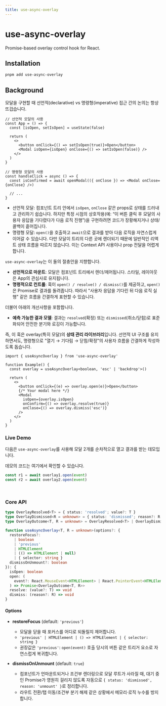 ```yaml
---
title: use-async-overlay
---
```


# use-async-overlay

Promise-based overlay control hook for React.

## Installation

```bash
pnpm add use-async-overlay
```

## Background

모달을 구현할 때 선언적(declarative) vs 명령형(imperative) 접근 간의 논의는 항상 뜨겁습니다.

```tsx
// 선언적 모달의 사용
const App = () => {
  const [isOpen, setIsOpen] = useState(false)

  return (
    <>
      <button onClick={() => setIsOpen(true)}>Open</button>
      <Modal isOpen={isOpen} onClose={() => setIsOpen(false)} />
    </>
  )
}

// 명령형 모달의 사용
const handleClick = async () => {
  const isConfirmed = await openModal(({ onClose }) => <Modal onClose={onClose} />)

  // ...
}
```

- 선언적 모달: 컴포넌트 트리 안에서 `isOpen`, `onClose` 같은 props로 상태를 드러내고 관리하기 쉽습니다. 하지만 특정 시점의 상호작용(예: “이 버튼 클릭 후 모달의 사용자 응답을 기다렸다가 다음 로직 진행”)을 구현하려면 코드가 장황해지거나 상태/콜백이 흩어집니다.
- 명령형 모달: `open()`을 호출하고 `await`으로 결과를 받아 다음 로직을 자연스럽게 이어갈 수 있습니다. 다만 모달이 트리의 다른 곳에 렌더되기 때문에 일반적인 리액트 상태 흐름을 따르지 않습니다. 이는 Context API 사용이나 prop 전달을 어렵게 합니다.

`use-async-overlay`는 이 둘의 절충안을 지향합니다.

- **선언적으로 마운트**: 모달은 컴포넌트 트리에서 렌더/제어됩니다. 스타일, 레이아웃은 App의 관심사로 유지됩니다.
- **명령적으로 컨트롤**: 훅이 `open() / resolve() / dismiss()`를 제공하고, `open()`은 Promise로 결과를 돌려줍니다. 따라서 "사용자 응답을 기다린 뒤 다음 로직 실행" 같은 흐름을 간결하게 표현할 수 있습니다.

더불어 아래의 개선사항을 포함합니다.

- **예측 가능한 결과 모델**: 결과는 `resolved`(확정) 또는 `dismissed`(취소/닫힘)로 표준화되어 안전한 분기와 로깅이 가능합니다.

즉, 이 훅은 overlay(특히 모달)의 **상태 관리 라이브러리**입니다. 선언적 UI 구조를 유지하면서도, 명령형으로 "열기 → 기다림 → 닫힘/확정"의 사용자 흐름을 간결하게 작성하도록 돕습니다.

```tsx
import { useAsyncOverlay } from 'use-async-overlay'

function Example() {
  const overlay = useAsyncOverlay<boolean, 'esc' | 'backdrop'>()

  return (
    <>
      <button onClick={(e) => overlay.open(e)}>Open</button>
      {/* Your modal here */}
      <Modal
        isOpen={overlay.isOpen}
        onConfirm={() => overlay.resolve(true)}
        onClose={() => overlay.dismiss('esc')}
      />
    </>
  )
}
```

### Live Demo


다음은 `use-async-overlay`를 사용해 모달 2개를 순차적으로 열고 결과를 받는 데모입니다.

데모의 코드는 여기에서 확인할 수 있습니다.

```ts
const r1 = await overlay1.open(event)
const r2 = await overlay2.open(event)
```

<br />
<OverlayDemo />

### Core API

```ts
type OverlayResolved<T> = { status: 'resolved'; value?: T }
type OverlayDismissed<R = unknown> = { status: 'dismissed'; reason?: R }
type OverlayOutcome<T, R = unknown> = OverlayResolved<T> | OverlayDismissed<R>

function useAsyncOverlay<T, R = unknown>(options?: {
  restoreFocus?:
    | boolean
    | 'previous'
    | HTMLElement
    | (() => HTMLElement | null)
    | { selector: string }
  dismissOnUnmount?: boolean
}): {
  isOpen: boolean
  open: (
    event?: React.MouseEvent<HTMLElement> | React.PointerEvent<HTMLElement>
  ) => Promise<OverlayOutcome<T, R>>
  resolve: (value?: T) => void
  dismiss: (reason?: R) => void
}
```

#### Options

- **restoreFocus** (default: `'previous'`)
  - 모달을 닫을 때 포커스를 어디로 되돌릴지 제어합니다.
  - `'previous' | HTMLElement | () => HTMLElement | { selector: string }`
  - 권장값은 `'previous'`: `open(event)` 호출 당시의 버튼 같은 트리거 요소로 자연스럽게 복귀합니다.

- **dismissOnUnmount** (default: `true`)
  - 컴포넌트가 언마운트되거나 조건부 렌더링으로 모달 루트가 사라질 때, 대기 중인 Promise가 영원히 걸리지 않도록 자동으로 `{ status: 'dismissed', reason: 'unmount' }`로 정리합니다.
  - 라우트 전환/탭 이동/조건부 분기 해제 같은 상황에서 메모리·로직 누수를 방지합니다.
